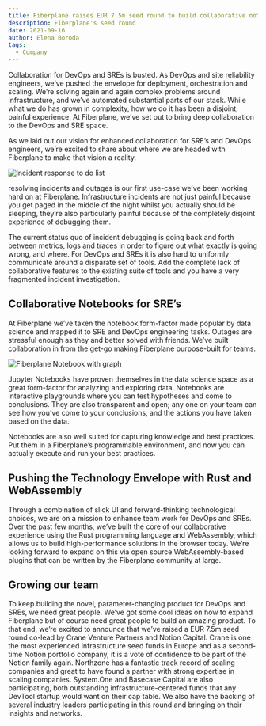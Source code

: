 ```yaml
---
title: Fiberplane raises EUR 7.5m seed round to build collaborative notebooks for SRE’s
description: Fiberplane's seed round
date: 2021-09-16
author: Elena Boroda 
tags:
  - Company
---
```




Collaboration for DevOps and SREs is busted. As DevOps and site reliability engineers, we’ve pushed the envelope for deployment, orchestration and scaling. We’re solving again and again complex problems around infrastructure, and we’ve automated substantial parts of our stack. While what we do has grown in complexity, how we do it has been a disjoint, painful experience. At Fiberplane, we’ve set out to bring deep collaboration to the DevOps and SRE space.

As we laid out our vision for enhanced collaboration for SRE’s and DevOps engineers, we’re excited to share about where we are headed with Fiberplane to make that vision a reality.

![Incident response to do list](@/assets/blog/2021-09-16-img01.png)


resolving incidents and outages is our first use-case we’ve been working hard on at Fiberplane. Infrastructure incidents are not just painful because you get paged in the middle of the night whilst you actually should be sleeping, they’re also particularly painful because of the completely disjoint experience of debugging them.

The current status quo of incident debugging is going back and forth between metrics, logs and traces in order to figure out what exactly is going wrong, and where. For DevOps and SREs it is also hard to uniformly communicate around a disparate set of tools. Add the complete lack of collaborative features to the existing suite of tools and you have a very fragmented incident investigation.

## Collaborative Notebooks for SRE’s

At Fiberplane we’ve taken the notebook form-factor made popular by data science and mapped it to SRE and DevOps engineering tasks. Outages are stressful enough as they and better solved with friends. We’ve built collaboration in from the get-go making Fiberplane purpose-built for teams.

![Fiberplane Notebook with graph](@/assets/blog/2021-09-16-img02.png)


Jupyter Notebooks have proven themselves in the data science space as a great form-factor for analyzing and exploring data. Notebooks are interactive playgrounds where you can test hypotheses and come to conclusions. They are also transparent and open; any one on your team can see how you’ve come to your conclusions, and the actions you have taken based on the data.

Notebooks are also well suited for capturing knowledge and best practices. Put them in a Fiberplane’s programmable environment, and now you can actually execute and run your best practices.

## Pushing the Technology Envelope with Rust and WebAssembly
Through a combination of slick UI and forward-thinking technological choices, we are on a mission to enhance team work for DevOps and SREs. Over the past few months, we’ve built the core of our collaborative experience using the Rust programming language and WebAssembly, which allows us to build high-performance solutions in the browser today. We’re looking forward to expand on this via open source WebAssembly-based plugins that can be written by the Fiberplane community at large.

## Growing our team
To keep building the novel, parameter-changing product for DevOps and SREs, we need great people. We’ve got some cool ideas on how to expand Fiberplane but of course need great people to build an amazing product. To that end, we’re excited to announce that we’ve raised a EUR 7.5m seed round co-lead by Crane Venture Partners and Notion Capital. Crane is one the most experienced infrastructure seed funds in Europe and as a second-time Notion portfolio company, it is a vote of confidence to be part of the Notion family again. Northzone has a fantastic track record of scaling companies and great to have found a partner with strong expertise in scaling companies. System.One and Basecase Capital are also participating, both outstanding infrastructure-centered funds that any DevTool startup would want on their cap table. We also have the backing of several industry leaders participating in this round and bringing on their insights and networks.